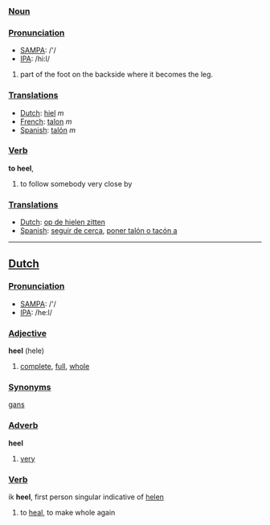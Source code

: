 ===[[Noun]]===

===[[Pronunciation]]===
*[[w:SAMPA|SAMPA]]: /'/
*[[w:IPA|IPA]]: /hi:l/

#part of the foot on the backside where it becomes the leg.

===[[Translation]]s===
*[[Dutch]]: [[hiel]] ''m''
*[[French]]: [[talon]] ''m''
*[[Spanish]]: [[talón]] ''m''

===[[Verb]]===

'''to heel''', 

#to follow somebody very close by

===[[Translation]]s===
*[[Dutch]]: [[op de hielen zitten]]
*[[Spanish]]: [[seguir de cerca]], [[poner talón o tacón a]]

----

==[[Dutch]]==

===[[Pronunciation]]===
*[[w:SAMPA|SAMPA]]: /'/
*[[w:IPA|IPA]]: /he:l/

===[[Adjective]]===

'''heel''' (hele)

#[[complete]], [[full]], [[whole]]

===[[Synonym]]s===

[[gans]]

===[[Adverb]]===

'''heel'''

#[[very]]

===[[Verb]]===

ik '''heel''', first person singular indicative of [[helen]]

#to [[heal]], to make whole again